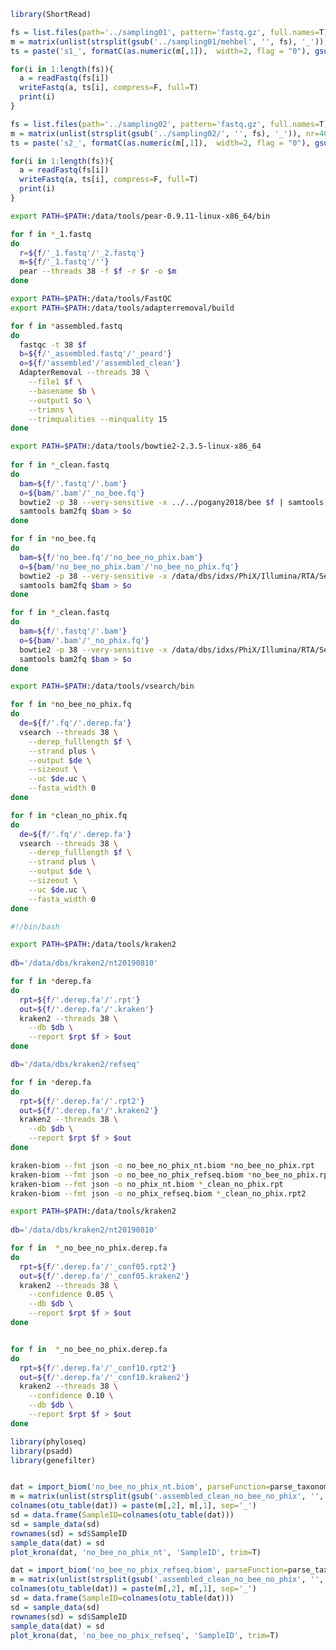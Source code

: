 ```r
library(ShortRead)

fs = list.files(path='../sampling01', pattern='fastq.gz', full.names=T)
m = matrix(unlist(strsplit(gsub('../sampling01/mehbel', '', fs), '_')), nr=40, byrow=T)
ts = paste('s1_', formatC(as.numeric(m[,1]),  width=2, flag = "0"), gsub('R', '_', m[,4]), '.fastq', sep='')

for(i in 1:length(fs)){
  a = readFastq(fs[i])  
  writeFastq(a, ts[i], compress=F, full=T)
  print(i)
}

fs = list.files(path='../sampling02', pattern='fastq.gz', full.names=T)
m = matrix(unlist(strsplit(gsub('../sampling02/', '', fs), '_')), nr=40, byrow=T)
ts = paste('s2_', formatC(as.numeric(m[,1]),  width=2, flag = "0"), gsub('R', '_', m[,4]), '.fastq', sep='')

for(i in 1:length(fs)){
  a = readFastq(fs[i])  
  writeFastq(a, ts[i], compress=F, full=T)
  print(i)
}
```

```bash
export PATH=$PATH:/data/tools/pear-0.9.11-linux-x86_64/bin

for f in *_1.fastq
do 
  r=${f/'_1.fastq'/'_2.fastq'}
  m=${f/'_1.fastq'/''}
  pear --threads 38 -f $f -r $r -o $m
done
```

```bash
export PATH=$PATH:/data/tools/FastQC
export PATH=$PATH:/data/tools/adapterremoval/build

for f in *assembled.fastq
do 
  fastqc -t 38 $f
  b=${f/'_assembled.fastq'/'_peard'}  
  o=${f/'assembled'/'assembled_clean'}  
  AdapterRemoval --threads 38 \
    --file1 $f \
    --basename $b \
    --output1 $o \
    --trimns \
    --trimqualities --minquality 15   
done 
```

```bash
export PATH=$PATH:/data/tools/bowtie2-2.3.5-linux-x86_64
     
for f in *_clean.fastq
do
  bam=${f/'.fastq'/'.bam'}
  o=${bam/'.bam'/'_no_bee.fq'}
  bowtie2 -p 38 --very-sensitive -x ../../pogany2018/bee $f | samtools view -Sb -f 4 > $bam
  samtools bam2fq $bam > $o
done

for f in *no_bee.fq
do
  bam=${f/'no_bee.fq'/'no_bee_no_phix.bam'}
  o=${bam/'no_bee_no_phix.bam'/'no_bee_no_phix.fq'}
  bowtie2 -p 38 --very-sensitive -x /data/dbs/idxs/PhiX/Illumina/RTA/Sequence/Bowtie2Index/genome $f | samtools view -Sb -f 4 > $bam
  samtools bam2fq $bam > $o
done

for f in *_clean.fastq
do
  bam=${f/'.fastq'/'.bam'}
  o=${bam/'.bam'/'_no_phix.fq'}
  bowtie2 -p 38 --very-sensitive -x /data/dbs/idxs/PhiX/Illumina/RTA/Sequence/Bowtie2Index/genome $f | samtools view -Sb -f 4 > $bam
  samtools bam2fq $bam > $o
done

export PATH=$PATH:/data/tools/vsearch/bin

for f in *no_bee_no_phix.fq
do
  de=${f/'.fq'/'.derep.fa'}
  vsearch --threads 38 \
    --derep_fulllength $f \
    --strand plus \
    --output $de \
    --sizeout \
    --uc $de.uc \
    --fasta_width 0
done

for f in *clean_no_phix.fq
do
  de=${f/'.fq'/'.derep.fa'}
  vsearch --threads 38 \
    --derep_fulllength $f \
    --strand plus \
    --output $de \
    --sizeout \
    --uc $de.uc \
    --fasta_width 0
done

#!/bin/bash

export PATH=$PATH:/data/tools/kraken2
    
db='/data/dbs/kraken2/nt20190810'

for f in *derep.fa
do
  rpt=${f/'.derep.fa'/'.rpt'}
  out=${f/'.derep.fa'/'.kraken'}
  kraken2 --threads 38 \
    --db $db \
    --report $rpt $f > $out
done

db='/data/dbs/kraken2/refseq'

for f in *derep.fa
do
  rpt=${f/'.derep.fa'/'.rpt2'}
  out=${f/'.derep.fa'/'.kraken2'}
  kraken2 --threads 38 \
    --db $db \
    --report $rpt $f > $out
done

kraken-biom --fmt json -o no_bee_no_phix_nt.biom *no_bee_no_phix.rpt
kraken-biom --fmt json -o no_bee_no_phix_refseq.biom *no_bee_no_phix.rpt2
kraken-biom --fmt json -o no_phix_nt.biom *_clean_no_phix.rpt
kraken-biom --fmt json -o no_phix_refseq.biom *_clean_no_phix.rpt2

export PATH=$PATH:/data/tools/kraken2
    
db='/data/dbs/kraken2/nt20190810'

for f in  *_no_bee_no_phix.derep.fa
do
  rpt=${f/'.derep.fa'/'_conf05.rpt2'}
  out=${f/'.derep.fa'/'_conf05.kraken2'}
  kraken2 --threads 38 \
    --confidence 0.05 \
    --db $db \
    --report $rpt $f > $out
done


for f in  *_no_bee_no_phix.derep.fa
do
  rpt=${f/'.derep.fa'/'_conf10.rpt2'}
  out=${f/'.derep.fa'/'_conf10.kraken2'}
  kraken2 --threads 38 \
    --confidence 0.10 \
    --db $db \
    --report $rpt $f > $out
done
```

```r
library(phyloseq)
library(psadd)
library(genefilter)


dat = import_biom('no_bee_no_phix_nt.biom', parseFunction=parse_taxonomy_greengenes)
m = matrix(unlist(strsplit(gsub('.assembled_clean_no_bee_no_phix', '', colnames(otu_table(dat))), '_')), nc=2, byrow=T)
colnames(otu_table(dat)) = paste(m[,2], m[,1], sep='_')
sd = data.frame(SampleID=colnames(otu_table(dat)))
sd = sample_data(sd)
rownames(sd) = sd$SampleID
sample_data(dat) = sd
plot_krona(dat, 'no_bee_no_phix_nt', 'SampleID', trim=T)

dat = import_biom('no_bee_no_phix_refseq.biom', parseFunction=parse_taxonomy_greengenes)
m = matrix(unlist(strsplit(gsub('.assembled_clean_no_bee_no_phix', '', colnames(otu_table(dat))), '_')), nc=2, byrow=T)
colnames(otu_table(dat)) = paste(m[,2], m[,1], sep='_')
sd = data.frame(SampleID=colnames(otu_table(dat)))
sd = sample_data(sd)
rownames(sd) = sd$SampleID
sample_data(dat) = sd
plot_krona(dat, 'no_bee_no_phix_refseq', 'SampleID', trim=T)

```
